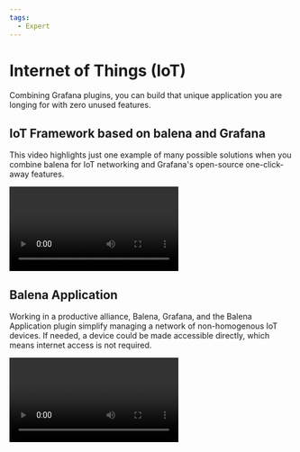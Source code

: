 ```yaml
---
tags:
  - Expert
---
```



# Internet of Things (IoT)

Combining Grafana plugins, you can build that unique application you are longing for with zero unused features.

## IoT Framework based on balena and Grafana

This video highlights just one example of many possible solutions when you combine balena for IoT networking and Grafana's open-source one-click-away features.

<Video
  src="https://www.youtube.com/embed/zf98C3lux54"
  title="IoT Framework based on balena and Grafana."
/>

## Balena Application

Working in a productive alliance, Balena, Grafana, and the Balena Application plugin simplify managing a network of non-homogenous IoT devices. If needed, a device could be made accessible directly, which means internet access is not required.

<Video
  src="https://www.youtube.com/embed/5NfrVdOX0s8"
  title="Connect to your IoT devices directly from Grafana."
/>
